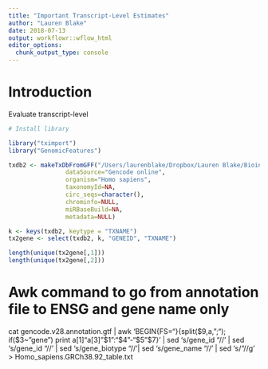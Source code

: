```yaml
---
title: "Important Transcript-Level Estimates"
author: "Lauren Blake"
date: 2018-07-13
output: workflowr::wflow_html
editor_options: 
  chunk_output_type: console
---
```





# Introduction

Evaluate transcript-level
```r
# Install library

library("tximport")
library("GenomicFeatures")

txdb2 <- makeTxDbFromGFF("/Users/laurenblake/Dropbox/Lauren Blake/Bioinformatics results/gencode.v22.annotation.gtf", format=c("gtf"),
                dataSource="Gencode online",
                organism="Homo sapiens",
                taxonomyId=NA,
                circ_seqs=character(),
                chrominfo=NULL,
                miRBaseBuild=NA,
                metadata=NULL)

k <- keys(txdb2, keytype = "TXNAME")
tx2gene <- select(txdb2, k, "GENEID", "TXNAME")

length(unique(tx2gene[,1]))
length(unique(tx2gene[,2]))


```

# Awk command to go from annotation file to ENSG and gene name only

cat gencode.v28.annotation.gtf | awk 'BEGIN{FS="\t"}{split($9,a,";"); if($3~"gene") print a[1]"\t"a[3]"\t"$1":"$4"-"$5"\t"$7}' | sed 's/gene_id "//' | sed 's/gene_id "//' | sed 's/gene_biotype "//'| sed 's/gene_name "//' | sed 's/"//g' > Homo_sapiens.GRCh38.92_table.txt

